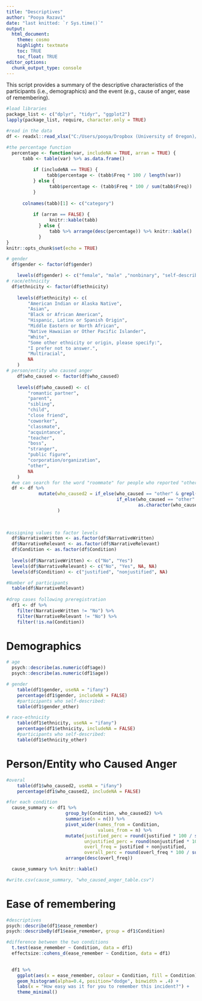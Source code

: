 ```yaml
---
title: "Descriptives"
author: "Pooya Razavi"
date: "last knitted: `r Sys.time()`"
output: 
  html_document:
    theme: cosmo
    highlight: textmate
    toc: TRUE
    toc_float: TRUE
editor_options: 
  chunk_output_type: console
---
```


This script provides a summary of the descriptive characteristics of the participants (i.e., demographics) and the event (e.g., cause of anger, ease of remembering).

```r
#load libraries
package_list <- c("dplyr", "tidyr", "ggplot2")
lapply(package_list, require, character.only = TRUE)

#read in the data
df <- readxl::read_xlsx("C:/Users/pooya/Dropbox (University of Oregon)/Anger Dissertation/Prototype study analysis/ProcessedData_F21_W22_S22_F22.xlsx")

#the percentage function
  percentage <- function(var, includeNA = TRUE, arran = TRUE) {
      tabb <- table(var) %>% as.data.frame()
    
          if (includeNA == TRUE) {
               tabb$percentage <- (tabb$Freq * 100 / length(var))
          } else {
                tabb$percentage <- (tabb$Freq * 100 / sum(tabb$Freq))
          }
      
      colnames(tabb)[1] <- c("category")
      
          if (arran == FALSE) {
                knitr::kable(tabb)
            } else {
                tabb %>% arrange(desc(percentage)) %>% knitr::kable()
            }
}
knitr::opts_chunk$set(echo = TRUE)
```


```r
# gender
  df$gender <- factor(df$gender)

    levels(df$gender) <- c("female", "male" ,"nonbinary", "self-describe", "prefer not to say", NA)
# race/ethnicity
  df$ethnicity <- factor(df$ethnicity)
    
    levels(df$ethnicity) <- c(
        "American Indian or Alaska Native",
        "Asian",
        "Black or African American",
        "Hispanic, Latinx or Spanish Origin",
        "Middle Eastern or North African",
        "Native Hawaiian or Other Pacific Islander",
        "White",
        "Some other ethnicity or origin, please specify:",
        "I prefer not to answer.",
        "Multiracial",
        NA
    )
# person/entity who caused anger
    df$who_caused <- factor(df$who_caused)
    
    levels(df$who_caused) <- c(
        "romantic partner",
        "parent",
        "sibling",
        "child",
        "close friend",
        "coworker",
        "classmate",
        "acquintance",
        "teacher",
        "boss",
        "stranger",
        "public figure",
        "corporation/organization",
        "other",
        NA
    )
  #we can search for the word "roommate" for people who reported "other" as cause
  df <- df %>% 
            mutate(who_caused2 = if_else(who_caused == "other" & grepl("roommate", right_narrative), "roommate",
                                         if_else(who_caused == "other" & grepl("roommate", nonright_narrative), "roommate",
                                                 as.character(who_caused)))
                   )
    
  
```


```r
#assigning values to factor levels
  df$NarrativeWritten <- as.factor(df$NarrativeWritten)
  df$NarrativeRelevant <- as.factor(df$NarrativeRelevant)
  df$Condition <- as.factor(df$Condition)
  
  levels(df$NarrativeWritten) <- c("No", "Yes")
  levels(df$NarrativeRelevant) <- c("No", "Yes", NA, NA) 
  levels(df$Condition) <- c("justified", "nonjustified", NA)

#Number of participants
  table(df$NarrativeRelevant)
  
#drop cases following preregistration
  df1 <- df %>% 
    filter(NarrativeWritten != "No") %>% 
    filter(NarrativeRelevant != "No") %>% 
    filter(!is.na(Condition))

```


# Demographics

```r
# age
  psych::describe(as.numeric(df$age))
  psych::describe(as.numeric(df1$age))

# gender
    table(df1$gender, useNA = "ifany")
    percentage(df1$gender, includeNA = FALSE)
    #participants who self-described:
    table(df1$gender_other)

# race-ethnicity
    table(df1$ethnicity, useNA = "ifany")
    percentage(df1$ethnicity, includeNA = FALSE)
    #participants who self-described:
    table(df1$ethnicity_other)
```

# Person/Entity who Caused Anger

```r
#overal
    table(df1$who_caused2, useNA = "ifany")
    percentage(df1$who_caused2, includeNA = FALSE) 

#for each condition
  cause_summary <- df1 %>% 
                      group_by(Condition, who_caused2) %>% 
                      summarise(n = n()) %>% 
                      pivot_wider(names_from = Condition,
                                  values_from = n) %>% 
                      mutate(justified_perc = round(justified * 100 / sum(justified), 2),
                             unjustified_perc = round(nonjustified * 100 / sum(nonjustified, na.rm = TRUE), 2),
                             overl_freq = justified + nonjustified,
                             overall_perc = round(overl_freq * 100 / sum(overl_freq, na.rm = TRUE), 2)) %>% 
                      arrange(desc(overl_freq))

  cause_summary %>% knitr::kable()    

#write.csv(cause_summary, "who_caused_anger_table.csv")

```

# Ease of remembering

```r
#descriptives
psych::describe(df1$ease_remember)
psych::describeBy(df1$ease_remember, group = df1$Condition)

#difference between the two conditions
  t.test(ease_remember ~ Condition, data = df1)
  effectsize::cohens_d(ease_remember ~ Condition, data = df1)

  
  df1 %>% 
    ggplot(aes(x = ease_remember, colour = Condition, fill = Condition)) +
    geom_histogram(alpha=0.4, position="dodge", binwidth = .4) +
    labs(x = "How easy was it for you to remember this incident?") +
    theme_minimal()
    

```

